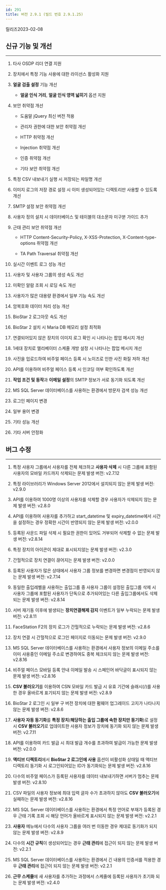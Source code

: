 ```yaml
---
id: 291
title: 버전 2.9.1 (빌드 번호 2.9.1.25)
---
```


릴리즈<Separator/>2023-02-08

## 신규 기능 및 개선

---

1. 타사 OSDP 리더 연결 지원

1. 장치에서 특정 기능 사용에 대한 라이선스 활성화 지원

1. **얼굴 검출 설정** 기능 개선

    * **얼굴 인식 거리**, **얼굴 인식 영역 넓히기** 옵션 지원

1. 보안 취약점 개선

    * 도움말 jQuery 최신 버전 적용

    * 관리자 권한에 대한 보안 취약점 개선

    * HTTP 취약점 개선

    * Injection 취약점 개선

    * 인증 취약점 개선

    * 기타 보안 취약점 개선

1. 특정 CSV 내보내기 실행 시 저장되는 파일명 개선

1. 이미지 로그의 저장 경로 설정 시 이미 생성되어있는 디렉토리만 사용할 수 있도록 개선

1. SMTP 설정 보안 취약점 개선

1. 사용자 정의 설치 시 데이터베이스 및 테이블의 대소문자 미구분 가이드 추가

1. 근태 관리 보안 취약점 개선

    * HTTP Content-Security-Policy, X-XSS-Protection, X-Content-type-options 취약점 개선

    * TA Path Traversal 취약점 개선

1. 실시간 이벤트 로그 성능 개선

1. 사용자 및 사용자 그룹의 생성 속도 개선

1. 미확인 알람 조회 시 로딩 속도 개선

1. 사용자가 많은 대용량 환경에서 일부 기능 속도 개선

1. 암복호화 데이터 처리 성능 개선

1. BioStar 2 로그아웃 속도 개선

1. BioStar 2 설치 시 Maria DB 메모리 설정 최적화

1. 연결되어있지 않은 장치의 이미지 로그 확인 시 나타나는 팝업 메시지 개선

1. 1세대 장치로 엘리베이터 스케줄 개방 설정 시 나타나는 팝업 메시지 개선

1. 사진을 업로드하여 비주얼 페이스 등록 시 노이즈로 인한 사진 화질 저하 개선

1. API를 이용하여 비주얼 페이스 등록 시 인코딩 여부 확인하도록 개선

1. **작업 조건 및 동작**과 **이메일 설정**의 SMTP 정보가 서로 동기화 되도록 개선

1. MS SQL Server 데이터베이스를 사용하는 환경에서 방문자 검색 성능 개선

1. 로그인 페이지 변경

1. 일부 용어 변경

1. 기타 성능 개선

1. 기타 서버 안정화

## 버그 수정

---

<BugLists>

1. 특정 사용자 그룹에서 사용자를 전체 체크하고 **사용자 삭제** 시 다른 그룹에 포함된 사용자의 모바일 카드까지 삭제되는 문제 <Badge>발생 버전: v2.7.12</Badge>

1. 특정 라이브러리가 Windows Server 2012에서 설치되지 않는 문제 <Badge>발생 버전: v2.9.0</Badge>

1. API를 이용하여 1000명 이상의 사용자를 삭제할 경우 사용자가 삭제되지 않는 문제 <Badge>발생 버전: v2.8.0</Badge>

1. API를 이용하여 사용자를 추가하고 start_datetime 및 expiry_datetime에서 시간을 설정하는 경우 정확한 시간이 반영되지 않는 문제 <Badge>발생 버전: v2.0.0</Badge>

1. 등록된 사운드 파일 삭제 시 필요한 권한이 있어도 거부되어 삭제할 수 없는 문제 <Badge>발생 버전: v2.8.14</Badge>

1. 특정 장치의 아이콘이 제대로 표시되지않는 문제 <Badge>발생 버전: v2.3.0</Badge>

1. 간헐적으로 장치 연결이 끊어지는 문제 <Badge>발생 버전: v2.0.0</Badge>

1. 등록된 사용자가 많은 상태에서 사용자 그룹 정보를 변경하면 변경점이 반영되지 않는 문제 <Badge>발생 버전: v2.7.14</Badge>

1. 동일한 출입레벨을 사용하는 출입그룹 중 사용자 그룹이 설정된 출입그룹 삭제 시 사용자 그룹에 포함된 사용자가 단독으로 추가되어있는 다른 출입그룹에서도 삭제되는 문제 <Badge>발생 버전: v2.8.14</Badge>

1. 서버 재기동 이후에 발생되는 **장치연결해제 감지** 이벤트가 일부 누락되는 문제 <Badge>발생 버전: v2.8.11</Badge>

1. FaceStation F2의 장치 로그가 간헐적으로 누락되는 문제 <Badge>발생 버전: v2.8.6</Badge>

1. 장치 연결 시 간헐적으로 로그인 페이지로 이동되는 문제 <Badge>발생 버전: v2.9.0</Badge>

1. MS SQL Server 데이터베이스를 사용하는 환경에서 사용자 정보의 이메일 주소를 이미 사용중인 이메일 주소로 변경하여도 중복 체크되지 않는 문제 <Badge>발생 버전: v2.8.16</Badge>

1. 비주얼 페이스 모바일 등록 안내 이메일 발송 시 스페인어 바닥글이 표시되지 않는 문제 <Badge>발생 버전: v2.8.16</Badge>

1. **CSV 불러오기**를 이용하여 CSN 모바일 카드 발급 시 유효 기간에 슬래시(/)를 사용한 경우 올바르게 표기되지 않는 문제 <Badge>발생 버전: v2.8.9</Badge>

1. BioStar 2 로그인 시 일부 구 버전 장치에 대한 펌웨어 업그레이드 고지가 나타나지 않는 문제 <Badge>발생 버전: v2.8.6</Badge>

1. **사용자 자동 동기화**를 **특정 장치**(**해당하는 출입 그룹에 속한 장치만 동기화**)로 설정 시 **CSV 불러오기**로 업데이트한 사용자 정보가 장치에 동기화 되지 않는 문제 <Badge>발생 버전: v2.7.11</Badge>

1. API를 이용하여 카드 발급 시 최대 발급 개수를 초과하여 발급이 가능한 문제 <Badge>발생 버전: v2.0.0</Badge>

1. **액티브 디렉토리**에서 **BioStar 2 로그인에 사용** 옵션이 비활성화 상태일 때 액티브 디렉토리 동기화 시 로그인되어있는 ID가 동기화되는 문제 <Badge>발생 버전: v2.8.16</Badge>

1. 다수의 비주얼 페이스가 등록된 사용자를 데이터 내보내기하면 서버가 멈추는 문제 <Badge>발생 버전: v2.8.10</Badge>

1. CSV 파일의 사용자 정보에 최대 입력 글자 수가 초과하지 않아도 **CSV 불러오기**에 실패하는 문제 <Badge>발생 버전: v2.8.16</Badge>

1. MS SQL Server 데이터베이스를 사용하는 환경에서 특정 언어로 부재가 등록된 경우 근태 기록 조회 시 해당 언어가 올바르게 표시되지 않는 문제 <Badge>발생 버전: v2.2.1</Badge>

1. **사용자** 메뉴에서 다수의 사용자 그룹을 여러 번 이동한 경우 제대로 동기화가 되지 않는 문제 <Badge>발생 버전: v2.8.9</Badge>

1. 다수의 **시간 규칙**이 생성되어있는 경우 **근태 관리**에 접근이 되지 않는 문제 <Badge>발생 버전: v2.2.1</Badge>

1. MS SQL Server 데이터베이스를 사용하는 환경에서 긴 내용의 인증서를 적용한 경우 **근태 관리**에 접근이 되지 않는 문제 <Badge>발생 버전: v2.2.1</Badge>

1. **근무 스케줄**에 새 사용자를 추가하는 과정에서 스케줄에 등록된 사용자가 초기화 되는 문제 <Badge>발생 버전: v2.4.0</Badge>

</BugLists>